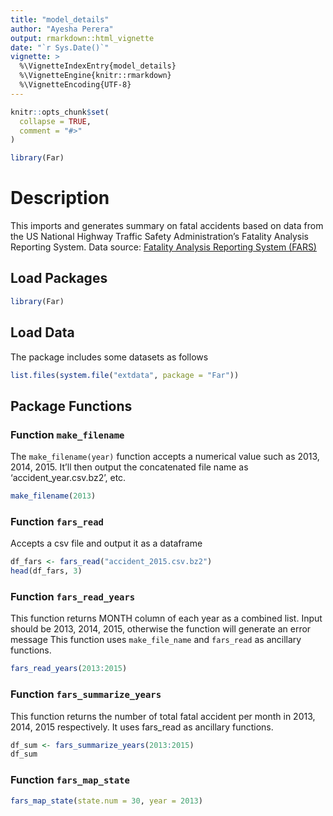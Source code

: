 ```yaml
---
title: "model_details"
author: "Ayesha Perera"
output: rmarkdown::html_vignette
date: "`r Sys.Date()`"
vignette: >
  %\VignetteIndexEntry{model_details}
  %\VignetteEngine{knitr::rmarkdown}
  %\VignetteEncoding{UTF-8}
---
```


```r
knitr::opts_chunk$set(
  collapse = TRUE,
  comment = "#>"
)
```

```r
library(Far)
```

# Description

This imports and generates summary on fatal accidents based on data from the US National Highway Traffic Safety Administration's Fatality Analysis Reporting System. Data source: [Fatality Analysis Reporting System (FARS)](https://www.nhtsa.gov/Data/Fatality-Analysis-Reporting-System-(FARS))

## Load Packages
```r
library(Far)
```

## Load Data

The package includes some datasets as follows
```r
list.files(system.file("extdata", package = "Far"))
```

## Package Functions

### Function `make_filename`
The `make_filename(year)` function accepts a numerical value such as 2013, 2014, 2015. It'll then output the concatenated file name as 'accident_year.csv.bz2', etc.
```r
make_filename(2013)
```

### Function `fars_read`
Accepts a csv file and output it as a dataframe
```r
df_fars <- fars_read("accident_2015.csv.bz2")
head(df_fars, 3)
```

### Function `fars_read_years`
This function returns MONTH column of each year as a combined list. Input should be 2013, 2014, 2015, otherwise the function will generate an error message
This function uses `make_file_name` and `fars_read` as ancillary functions.

```r
fars_read_years(2013:2015)
```

### Function `fars_summarize_years`
This function returns the number of total fatal accident per month in 2013, 2014, 2015 respectively. It uses fars_read as ancillary functions.

```r
df_sum <- fars_summarize_years(2013:2015)
df_sum
```

### Function `fars_map_state`

```r
fars_map_state(state.num = 30, year = 2013)
```
